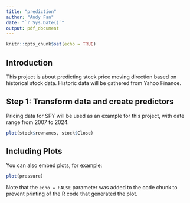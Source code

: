 ```yaml
---
title: "prediction"
author: "Andy Fan"
date: "`r Sys.Date()`"
output: pdf_document
---
```


```r
knitr::opts_chunk$set(echo = TRUE)
```

## Introduction

This project is about predicting stock price moving direction based on historical stock data. Historic data will be gathered from Yahoo Finance.

## Step 1: Transform data and create predictors

Pricing data for SPY will be used as an example for this project, with date range from 2007 to 2024.

```r
plot(stock$rownames, stock$Close)
```

## Including Plots

You can also embed plots, for example:

```r
plot(pressure)
```

Note that the `echo = FALSE` parameter was added to the code chunk to prevent printing of the R code that generated the plot.
